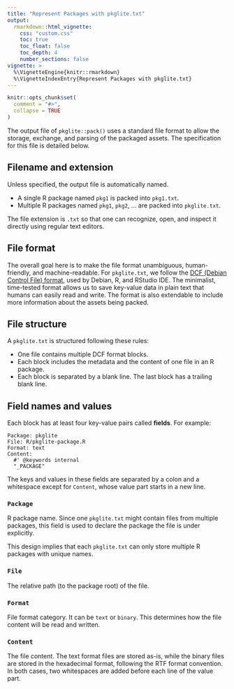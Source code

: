 ```yaml
---
title: "Represent Packages with pkglite.txt"
output:
  rmarkdown::html_vignette:
    css: "custom.css"
    toc: true
    toc_float: false
    toc_depth: 4
    number_sections: false
vignette: >
  %\VignetteEngine{knitr::rmarkdown}
  %\VignetteIndexEntry{Represent Packages with pkglite.txt}
---
```


```r
knitr::opts_chunk$set(
  comment = "#>",
  collapse = TRUE
)
```

The output file of `pkglite::pack()` uses a standard file format to allow the
storage, exchange, and parsing of the packaged assets. The specification
for this file is detailed below.

## Filename and extension

Unless specified, the output file is automatically named.

- A single R package named `pkg1` is packed into `pkg1.txt`.
- Multiple R packages named `pkg1`, `pkg2`, ... are packed into `pkglite.txt`.

The file extension is `.txt` so that one can recognize, open, and inspect
it directly using regular text editors.

## File format

The overall goal here is to make the file format unambiguous, human-friendly,
and machine-readable. For `pkglite.txt`, we follow the
[DCF (Debian Control File) format](https://www.debian.org/doc/debian-policy/ch-controlfields.html),
used by Debian, R, and RStudio IDE.
The minimalist, time-tested format allows us to save key-value data in
plain text that humans can easily read and write.
The format is also extendable to include more information
about the assets being packed.

## File structure

A `pkglite.txt` is structured following these rules:

- One file contains multiple DCF format blocks.
- Each block includes the metadata and the content of one file in an R package.
- Each block is separated by a blank line. The last block has a trailing blank line.

## Field names and values

Each block has at least four key-value pairs called **fields**. For example:

```
Package: pkglite
File: R/pkglite-package.R
Format: text
Content:
  #' @keywords internal
  "_PACKAGE"
```

The keys and values in these fields are separated by a colon and a whitespace
except for `Content`, whose value part starts in a new line.

### `Package`

R package name. Since one `pkglite.txt` might contain files from multiple packages,
this field is used to declare the package the file is under explicitly.

This design implies that each `pkglite.txt` can only store multiple
R packages with unique names.

### `File`

The relative path (to the package root) of the file.

### `Format`

File format category. It can be `text` or `binary`. This determines how the file
content will be read and written.

### `Content`

The file content. The text format files are stored as-is, while the binary files
are stored in the hexadecimal format, following the RTF format convention.
In both cases, two whitespaces are added before each line of the value part.
